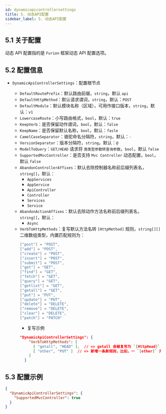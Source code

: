 ```yaml
---
id: dynamicapicontrollersettings
title: 5. 动态API配置
sidebar_label: 5. 动态API配置
---
```


## 5.1 关于配置

动态 API 配置指的是 `Furion` 框架动态 API 配置选项。

## 5.2 配置信息

- `DynamicApiControllerSettings`：配置根节点

  - `DefaultRoutePrefix`：默认路由前缀，`string`，默认 `api`
  - `DefaultHttpMethod`：默认请求谓词，`string`，默认：`POST`
  - `DefaultModule`：默认模块名称（区域），可用作接口版本，`string`，默认：`v1`
  - `LowercaseRoute`：小写路由格式，`bool`，默认：`true`
  - `KeepVerb`：是否保留动作谓词，`bool`，默认：`false`
  - `KeepName`：是否保留默认名称，`bool`，默认：`fasle`
  - `CamelCaseSeparator`：骆驼命名分隔符，`string`，默认：`-`
  - `VersionSeparator`：版本分隔符，`string`，默认：`@`
  - `ModelToQuery`：`GET/HEAD` 请求将 `类类型参数转查询参数`，`bool`，默认 `false`
  - `SupportedMvcController`：是否支持 `Mvc Controller` 动态配置，`bool`，默认 `false`
  - `AbandonControllerAffixes`：默认去除控制器名称前后缀列表名，`string[]`，默认：
    - `AppServices`
    - `AppService`
    - `ApiController`
    - `Controller`
    - `Services`
    - `Service`
  - `AbandonActionAffixes`：默认去除动作方法名称前后缀列表名，`string[]`，默认：
    - `Async`
  - `VerbToHttpMethods`：复写默认方法名转 `[HttpMethod]` 规则，`string[][]` 二维数组类型，内置匹配规则为：
    ```cs
    ["post"] = "POST",
    ["add"] = "POST",
    ["create"] = "POST",
    ["insert"] = "POST",
    ["submit"] = "POST",
    ["get"] = "GET",
    ["find"] = "GET",
    ["fetch"] = "GET",
    ["query"] = "GET",
    ["getlist"] = "GET",
    ["getall"] = "GET",
    ["put"] = "PUT",
    ["update"] = "PUT",
    ["delete"] = "DELETE",
    ["remove"] = "DELETE",
    ["clear"] = "DELETE",
    ["patch"] = "PATCH"
    ```
    - 复写示例
    ```json
    "DynamicApiControllerSettings": {
        "VerbToHttpMethods": [
          [ "getall", "HEAD" ],  // => getall 会被复写为 `[HttpHead]`
          [ "other", "PUT" ]  // => 新增一条新规则，比如，一 `[other]` 开头会转换为 `[HttpPut]` 请求
        ]
      }
    ```

## 5.3 配置示例

```json
{
  "DynamicApiControllerSettings": {
    "SupportedMvcController": true
  }
}
```
